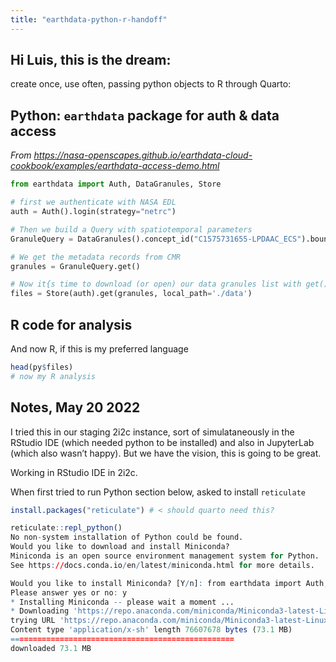 ```yaml
---
title: "earthdata-python-r-handoff"
---
```


## Hi Luis, this is the dream:

create once, use often, passing python objects to R through Quarto:

## Python: `earthdata` package for auth & data access 

*From <https://nasa-openscapes.github.io/earthdata-cloud-cookbook/examples/earthdata-access-demo.html>*

```python
from earthdata import Auth, DataGranules, Store

# first we authenticate with NASA EDL
auth = Auth().login(strategy="netrc")

# Then we build a Query with spatiotemporal parameters
GranuleQuery = DataGranules().concept_id("C1575731655-LPDAAC_ECS").bounding_box(-134.7,58.9,-133.9,59.2)

# We get the metadata records from CMR
granules = GranuleQuery.get()

# Now it{s time to download (or open) our data granules list with get()
files = Store(auth).get(granules, local_path='./data')

```

## R code for analysis

And now R, if this is my preferred language

```r
head(py$files)
# now my R analysis
```

## Notes, May 20 2022

I tried this in our staging 2i2c instance, sort of simulataneously in the RStudio IDE (which needed python to be installed) and also in JupyterLab (which also wasn't happy). But we have the vision, this is going to be great.

Working in RStudio IDE in 2i2c.

When first tried to run Python section below, asked to install `reticulate`

```.r
install.packages("reticulate") # < should quarto need this? 

reticulate::repl_python()
No non-system installation of Python could be found.
Would you like to download and install Miniconda?
Miniconda is an open source environment management system for Python.
See https://docs.conda.io/en/latest/miniconda.html for more details.

Would you like to install Miniconda? [Y/n]: from earthdata import Auth, DataGranules, Store
Please answer yes or no: y
* Installing Miniconda -- please wait a moment ...
* Downloading 'https://repo.anaconda.com/miniconda/Miniconda3-latest-Linux-x86_64.sh' ...
trying URL 'https://repo.anaconda.com/miniconda/Miniconda3-latest-Linux-x86_64.sh'
Content type 'application/x-sh' length 76607678 bytes (73.1 MB)
==================================================
downloaded 73.1 MB
```

